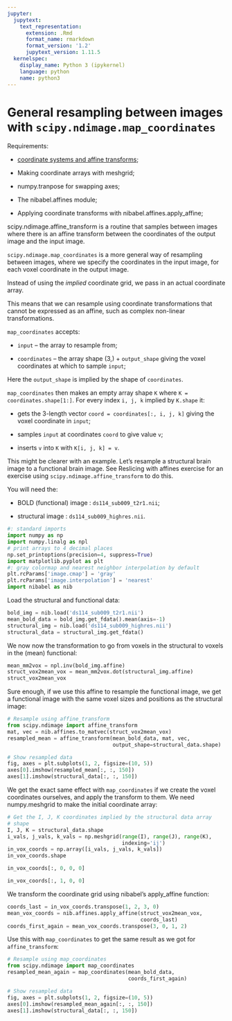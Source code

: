 ```yaml
---
jupyter:
  jupytext:
    text_representation:
      extension: .Rmd
      format_name: rmarkdown
      format_version: '1.2'
      jupytext_version: 1.11.5
  kernelspec:
    display_name: Python 3 (ipykernel)
    language: python
    name: python3
---
```


# General resampling between images with `scipy.ndimage.map_coordinates`

Requirements:

* [coordinate systems and affine transforms](http://nipy.org/nibabel/coordinate_systems.html);

* Making coordinate arrays with meshgrid;

* numpy.tranpose for swapping axes;

* The nibabel.affines module;

* Applying coordinate transforms with nibabel.affines.apply_affine;

<!-- see coordinate_board.jpg for diagram needed about here. -->
scipy.ndimage.affine_transform is a routine
that samples between images where there is an affine transform between the
coordinates of the output image and the input image.

`scipy.ndimage.map_coordinates` is a more general way of resampling between
images, where we specify the coordinates in the input image, for each voxel
coordinate in the output image.

Instead of using the *implied* coordinate grid, we pass in an actual
coordinate array.

This means that we can resample using coordinate transformations that cannot
be expressed as an affine, such as complex non-linear transformations.

`map_coordinates` accepts:

* `input` – the array to resample from;

* `coordinates` – the array shape (3,) + `output_shape` giving the
  voxel coordinates at which to sample `input`;

Here the `output_shape` is implied by the shape of `coordinates`.

`map_coordinates` then makes an empty array shape `K` where `K =
coordinates.shape[1:]`. For every index `i, j, k` implied by `K.shape`
it:

* gets the 3-length vector `coord = coordinates[:, i, j, k]` giving the
  voxel coordinate in `input`;

* samples `input` at coordinates `coord` to give value `v`;

* inserts `v` into `K` with `K[i, j, k] = v`.

This might be clearer with an example. Let’s resample a structural brain image
to a functional brain image.   See Reslicing with affines exercise for
an exercise using `scipy.ndimage.affine_transform` to do this.

You will need the:

* BOLD (functional) image : `ds114_sub009_t2r1.nii`;

* structural image : `ds114_sub009_highres.nii`.

```python
#: standard imports
import numpy as np
import numpy.linalg as npl
# print arrays to 4 decimal places
np.set_printoptions(precision=4, suppress=True)
import matplotlib.pyplot as plt
#: gray colormap and nearest neighbor interpolation by default
plt.rcParams['image.cmap'] = 'gray'
plt.rcParams['image.interpolation'] = 'nearest'
import nibabel as nib
```

Load the structural and functional data:

```python
bold_img = nib.load('ds114_sub009_t2r1.nii')
mean_bold_data = bold_img.get_fdata().mean(axis=-1)
structural_img = nib.load('ds114_sub009_highres.nii')
structural_data = structural_img.get_fdata()
```

We now now the transformation to go from voxels in the structural to voxels in
the (mean) functional:

```python
mean_mm2vox = npl.inv(bold_img.affine)
struct_vox2mean_vox = mean_mm2vox.dot(structural_img.affine)
struct_vox2mean_vox
```

Sure enough, if we use this affine to resample the functional image, we get a
functional image with the same voxel sizes and positions as the structural
image:

```python
# Resample using affine_transform
from scipy.ndimage import affine_transform
mat, vec = nib.affines.to_matvec(struct_vox2mean_vox)
resampled_mean = affine_transform(mean_bold_data, mat, vec,
                                  output_shape=structural_data.shape)
```

```python
# Show resampled data
fig, axes = plt.subplots(1, 2, figsize=(10, 5))
axes[0].imshow(resampled_mean[:, :, 150])
axes[1].imshow(structural_data[:, :, 150])
```

We get the exact same effect with `map_coordinates` if we create the voxel
coordinates ourselves, and apply the transform to them.  We need
numpy.meshgrid to make the initial coordinate array:

```python
# Get the I, J, K coordinates implied by the structural data array
# shape
I, J, K = structural_data.shape
i_vals, j_vals, k_vals = np.meshgrid(range(I), range(J), range(K),
                                     indexing='ij')
in_vox_coords = np.array([i_vals, j_vals, k_vals])
in_vox_coords.shape
```

```python
in_vox_coords[:, 0, 0, 0]
```

```python
in_vox_coords[:, 1, 0, 0]
```

<!-- rewrite using reshape, mat vec -->
We transform the coordinate grid using nibabel’s apply_affine function:

```python
coords_last = in_vox_coords.transpose(1, 2, 3, 0)
mean_vox_coords = nib.affines.apply_affine(struct_vox2mean_vox,
                                           coords_last)
coords_first_again = mean_vox_coords.transpose(3, 0, 1, 2)
```

Use this with `map_coordinates` to get the same result as we got for
`affine_transform`:

```python
# Resample using map_coordinates
from scipy.ndimage import map_coordinates
resampled_mean_again = map_coordinates(mean_bold_data,
                                       coords_first_again)
```

```python
# Show resampled data
fig, axes = plt.subplots(1, 2, figsize=(10, 5))
axes[0].imshow(resampled_mean_again[:, :, 150])
axes[1].imshow(structural_data[:, :, 150])
```

